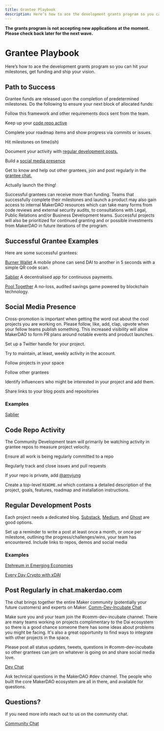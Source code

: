 ```yaml
---
title: Grantee Playbook
description: Here’s how to ace the development grants program so you can hit your milestones, get funding and ship your vision.
---
```


<StatusBanner warning>

**The grants program is not accepting new applications at the moment. Please check back later for the next wave.**

</StatusBanner>

# Grantee Playbook

Here’s how to ace the development grants program so you can hit your milestones, get funding and ship your vision.

## Path to Success



Grantee funds are released upon the completion of predetermined milestones. Do the following to ensure your next block of allocated funds:

<Checklist>

Follow this framework and other requirements docs sent from the team.

Keep up your [code repo active](/funding/development-grants/grantee-playbook#code-repo-activity)

Complete your roadmap items and show progress via commits or issues.

Hit milestones on time\(ish\)

Document your activity with [regular development posts.](/funding/development-grants/grantee-playbook#regular-dev-posts)

Build a [social media presence](/funding/development-grants/grantee-playbook#social-media-presence)

Get to know and help out other grantees, join and post regularly in the [grantee chat.](/funding/development-grants/grantee-playbook#post-regularly-in-chat-makerdao-com)

Actually launch the thing!

</Checklist>

Successful grantees can receive more than funding. Teams that successfully complete their milestones and launch a product may also gain access to internal MakerDAO resources which can take many forms from code reviews and external security audits, to consultations with Legal, Public Relations and/or Business Development teams. Successful projects will also be prioritized for continued granting and or possible investments from MakerDAO in future iterations of the program.

## Successful Grantee Examples

Here are some successful grantees:

<List>

[Burner Wallet](https://xdai.io/) A mobile phone can send DAI to another in 5 seconds with a simple QR code scan.

[Sablier](https://sablier.finance/) A decentralised app for continuous payments.

[Pool Together](https://www.pooltogether.com/) A no-loss, audited savings game powered by blockchain technology.

</List>

## Social Media Presence

Cross-promotion is important when getting the word out about the cool projects you are working on. Please follow, like, add, clap, upvote when your fellow teams publish something. This increased visibility will allow MakerDAO to form PR plans around notable events and product launches.

<Checklist>

Set up a Twitter handle for your project.

Try to maintain, at least, weekly activity in the account.

Follow projects in your space

Follow other grantees

Identify influencers who might be interested in your project and add them.

Share links to your blog posts and repositories

</Checklist>

### Examples

[Sablier](https://twitter.com/sablierhq?lang=en)

## Code Repo Activity

The Community Development team will primarily be watching activity in grantee repos to measure project velocity.

<Checklist>

Ensure all work is being regularly committed to a repo

Regularly track and close issues and pull requests

If your repo is private, add [@amyjung](https://github.com/amyjung)

Create a top-level `README.md` which contains a detailed description of the project, goals, features, roadmap and installation instructions.

</Checklist>

## Regular Development Posts

Each project needs a dedicated blog. [Substack,](https://substack.com/) [Medium,](https://www.medium.com) and [Ghost](https://ghost.org/) are good options.

Set up a reminder to write a post at least once a month, or once per milestone, outlining the progress/challenges/wins, your team has encountered. Include links to repos, demos and social media

### Examples

[Etehreum in Emerging Economies](https://medium.com/gitcoin/ethereum-in-emerging-economies-b235f8dac2f2)

[Every Day Crypto with xDAI](https://medium.com/daipos/every-day-crypto-with-xdai-a832b051a65)

## Post Regularly in chat.makerdao.com

The chat brings together the entire Maker community \(potentially your future customers\) and experts on Maker.
[Comm-Dev-Incubate Chat](https://chat.makerdao.com/group/comm-dev-incubate)

Make sure you and your team join the \#comm-dev-incubate channel. There are many teams working on projects complimentary to the Dai ecosystem so there is a good chance someone there has some ideas about problems you might be facing. It's also a great opportunity to find ways to integrate with other projects in the space.

Please post all status updates, tweets, questions in \#comm-dev-incubate so other grantees can jam on whatever is going on and share social media love.

[Dev Chat](https://chat.makerdao.com/channel/dev)

Ask technical questions in the MakerDAO \#dev channel. The people who built the core MakerDAO ecosystem are all in there, and available for questions.

## Questions?

If you need more info reach out to us on the community chat.

[Community Chat](https://chat.makerdao.com/channel/community-development)


<!--
## Apply for a Grant

Ready to submit your application for a development grant?

[Submit application](/funding/development-grants/development-grants-info)
-->
